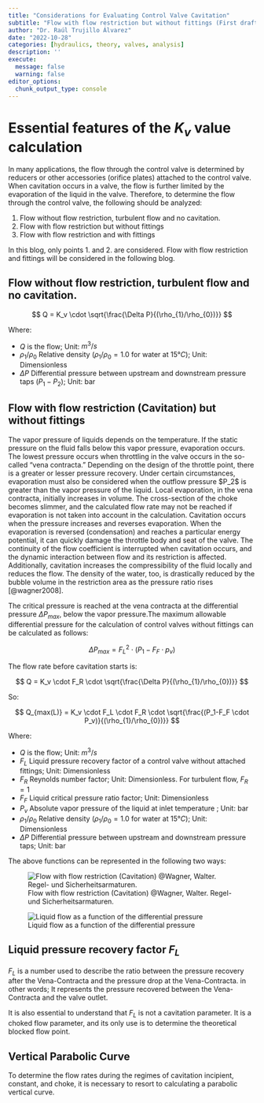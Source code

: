 ```yaml
---
title: "Considerations for Evaluating Control Valve Cavitation"
subtitle: "Flow with flow restriction but without fittings (First draft!!!!)"
author: "Dr. Raúl Trujillo Álvarez"
date: "2022-10-28"
categories: [hydraulics, theory, valves, analysis]
description: ''
execute: 
  message: false
  warning: false
editor_options: 
  chunk_output_type: console
---
```


# Essential features of the $K_v$ value calculation

In many applications, the flow through the control valve is determined by reducers or other accessories (orifice plates) attached to the control valve. When cavitation occurs in a valve, the flow is further limited by the evaporation of the liquid in the valve. Therefore, to determine the flow through the control valve, the following should be analyzed:

1.  Flow without flow restriction, turbulent flow and no cavitation.
2.  Flow with flow restriction but without fittings
3.  Flow with flow restriction and with fittings

In this blog, only points 1. and 2. are considered. Flow with flow restriction and fittings will be considered in the following blog.

## Flow without flow restriction, turbulent flow and no cavitation.

$$
Q = K_v \cdot \sqrt{\frac{\Delta P}{(\rho_{1}/\rho_{0})}}
$$

Where:

-   $Q$ is the flow; Unit: $m^3/s$
-   $\rho_{1}/\rho_{0}$ Relative density ($\rho_{1}/\rho_{0} = 1.0$ for water at $15°C$); Unit: Dimensionless
-   $\Delta P$ Differential pressure between upstream and downstream pressure taps $(P_1-P_2)$; Unit: bar

## Flow with flow restriction (Cavitation) but without fittings

The vapor pressure of liquids depends on the temperature. If the static pressure on the fluid falls below this vapor pressure, evaporation occurs. The lowest pressure occurs when throttling in the valve occurs in the so-called "vena contracta." Depending on the design of the throttle point, there is a greater or lesser pressure recovery. Under certain circumstances, evaporation must also be considered when the outflow pressure \$P_2\$ is greater than the vapor pressure of the liquid. Local evaporation, in the vena contracta, initially increases in volume. The cross-section of the choke becomes slimmer, and the calculated flow rate may not be reached if evaporation is not taken into account in the calculation. Cavitation occurs when the pressure increases and reverses evaporation. When the evaporation is reversed (condensation) and reaches a particular energy potential, it can quickly damage the throttle body and seat of the valve. The continuity of the flow coefficient is interrupted when cavitation occurs, and the dynamic interaction between flow and its restriction is affected. Additionally, cavitation increases the compressibility of the fluid locally and reduces the flow. The density of the water, too, is drastically reduced by the bubble volume in the restriction area as the pressure ratio rises \[\@wagner2008\].

The critical pressure is reached at the vena contracta at the differential pressure $\Delta{P}_{max}$, below the vapor pressure.The maximum allowable differential pressure for the calculation of control valves without fittings can be calculated as follows:

$$
\Delta{P}_{max}=F^{2}_{L} \cdot (P_1-F_F \cdot p_v)
$$

The flow rate before cavitation starts is:

$$
Q = K_v \cdot F_R \cdot \sqrt{\frac{\Delta P}{(\rho_{1}/\rho_{0})}}
$$

So:

$$
Q_{max(L)} = K_v \cdot F_L \cdot F_R \cdot \sqrt{\frac{(P_1-F_F \cdot P_v)}{(\rho_{1}/\rho_{0})}}
$$

Where:

-   $Q$ is the flow; Unit: $m^3/s$
-   $F_L$ Liquid pressure recovery factor of a control valve without attached fittings; Unit: Dimensionless
-   $F_R$ Reynolds number factor; Unit: Dimensionless. For turbulent flow, $F_R = 1$
-   $F_F$ Liquid critical pressure ratio factor; Unit: Dimensionless
-   $P_v$ Absolute vapor pressure of the liquid at inlet temperature ; Unit: bar
-   $\rho_{1}/\rho_{0}$ Relative density ($\rho_{1}/\rho_{0} = 1.0$ for water at $15°C$); Unit: Dimensionless
-   $\Delta P$ Differential pressure between upstream and downstream pressure taps; Unit: bar

The above functions can be represented in the following two ways:

![Flow with flow restriction (Cavitation) @Wagner, Walter. Regel- und Sicherheitsarmaturen.](Flow_with_restriction_01.png)

![Liquid flow as a function of the differential pressure](Flow_with_restriction_02.png){fig-alt="The valve-specific factor FL"}

## Liquid pressure recovery factor $F_L$

$F_L$ is a number used to describe the ratio between the pressure recovery after the Vena-Contracta and the pressure drop at the Vena-Contracta. in other words; It represents the pressure recovered between the Vena-Contracta and the valve outlet. 

It is also essential to understand that $F_L$   is not a cavitation parameter. It is a choked flow parameter, and its only use is to determine the theoretical blocked flow point.

## Vertical Parabolic Curve

To determine the flow rates during the regimes of cavitation incipient, constant, and choke, it is necessary to resort to calculating a parabolic vertical curve.

